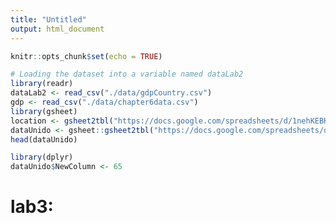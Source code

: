 ```yaml
---
title: "Untitled"
output: html_document
---
```


```r
knitr::opts_chunk$set(echo = TRUE)
```

```r
# Loading the dataset into a variable named dataLab2
library(readr)
dataLab2 <- read_csv("./data/gdpCountry.csv")
gdp <- read_csv("./data/chapter6data.csv")
library(gsheet)
location <- gsheet2tbl("https://docs.google.com/spreadsheets/d/1nehKEBKTQx11LZuo5ZJFKTVS0p5y1ysMPSOSX_m8dS8/edit?usp=sharing")
dataUnido <- gsheet::gsheet2tbl("https://docs.google.com/spreadsheets/d/1uLaXke-KPN28-ESPPoihk8TiXVWp5xuNGHW7w7yqLCc/edit#gid=416085055")
head(dataUnido)

```

```r
library(dplyr)
dataUnido$NewColumn <- 65
```

# lab3:










